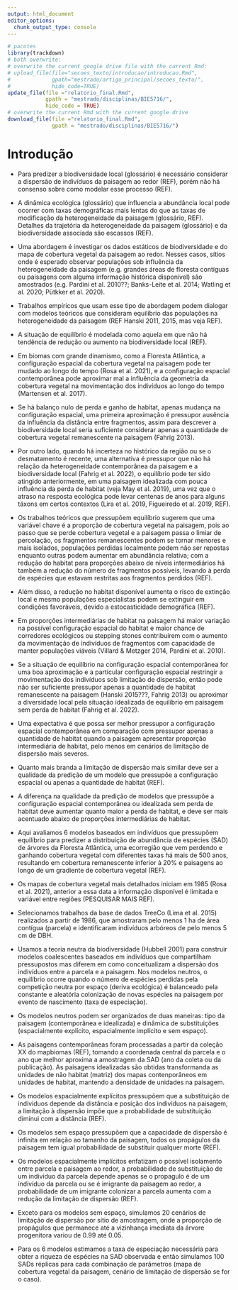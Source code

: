 ```yaml
---
output: html_document
editor_options: 
  chunk_output_type: console
---
```

```r
# pacotes
library(trackdown)
# both overwrite: 
# overwrite the current google drive file with the current Rmd:
# upload_file(file="secoes_texto/introducao/introducao.Rmd",
#             gpath="mestrado/artigo_principal/secoes_texto/",
#             hide_code=TRUE)
update_file(file ="relatorio_final.Rmd",
            gpath = "mestrado/disciplinas/BIE5716/",
            hide_code = TRUE)
# overwrite the current Rmd with the current google drive 
download_file(file ="relatorio_final.Rmd",
              gpath = "mestrado/disciplinas/BIE5716/")
```



# Introdução

- Para predizer a biodiversidade local (glossário) é necessário considerar a dispersão de indivíduos da paisagem ao redor (REF), porém não há consenso sobre como modelar esse processo (REF). 
- A dinâmica ecológica (glossário) que influencia a abundância local pode ocorrer com taxas demográficas mais lentas do que as taxas de modificação da heterogeneidade da paisagem (glossário, REF). Detalhes da trajetória da heterogeneidade da paisagem (glossário) e da biodiversidade associada são escassos (REF).
- Uma abordagem é investigar os dados estáticos de biodiversidade e do mapa de cobertura vegetal da paisagem ao redor. Nesses casos, sítios onde é esperado observar populações sob influência da heterogeneidade da paisagem (e.g. grandes áreas de floresta contíguas ou paisagens com alguma informação histórica disponível) são amostrados (e.g. Pardini et al. 2010??; Banks-Leite et al. 2014; Watling et al. 2020; Pütkker et al. 2020).
- Trabalhos empíricos que usam esse tipo de abordagem podem dialogar com modelos teóricos que consideram equilíbrio das populações na heterogeneidade da paisagem (REF Hanski 2011, 2015, mas veja REF).
- A situação de equilíbrio é modelada como aquela em que não há tendência de redução ou aumento na biodiversidade local (REF).
- Em biomas com grande dinamismo, como a Floresta Atlântica, a configuração espacial da cobertura vegetal na paisagem pode ter mudado ao longo do tempo (Rosa et al. 2021), e a configuração espacial contemporânea pode aproximar mal a influência da geometria da cobertura vegetal na movimentação dos indivíduos ao longo do tempo (Martensen et al. 2017). 
- Se há balanço nulo de perda e ganho de habitat, apenas mudança na configuração espacial, uma primeira aproximação é pressupor ausência da influência da distância entre fragmentos, assim para descrever a biodiversidade local seria suficiente considerar apenas a quantidade de cobertura vegetal remanescente na paisagem (Fahrig 2013). 
- Por outro lado, quando há incerteza no histórico da região ou se o desmatamento é recente, uma alternativa é pressupor que não há relação da heterogeneidade contemporânea da paisagem e a biodiversidade local (Fahrig et al. 2022), o equilíbrio pode ter sido atingido anteriormente, em uma paisagem idealizada com pouca influência da perda de habitat (veja May et al. 2019), uma vez que o atraso na resposta ecológica pode levar centenas de anos para alguns táxons em certos contextos (Lira et al. 2019, Figueiredo et al. 2019, REF).

- Os trabalhos teóricos que pressupõem equilíbrio sugerem que uma variável chave é a proporção de cobertura vegetal na paisagem, pois ao passo que se perde cobertura vegetal e a paisagem passa o limiar de percolação, os fragmentos remanescentes podem se tornar menores e mais isolados, populações perdidas localmente podem não ser repostas enquanto outras podem aumentar em abundância relativa; com a redução do habitat para proporções abaixo de níveis intermediários há também a redução do número de fragmentos possíveis, levando à perda de espécies que estavam restritas aos fragmentos perdidos (REF).
- Além disso, a redução no habitat disponível aumenta o risco de extinção local e mesmo populações especialistas podem se extinguir em condições favoráveis, devido a estocasticidade demográfica (REF). 
- Em proporções intermediárias de habitat na paisagem há maior variação na possível configuração espacial do habitat e maior chance de corredores ecológicos ou stepping stones contribuírem com o aumento da movimentação de indivíduos de fragmentos com capacidade de manter populações viáveis (Villard & Metzger 2014, Pardini et al. 2010). 
- Se a situação de equilíbrio na configuração espacial contemporânea for uma boa aproximação e a particular configuração espacial restringir a movimentação dos indivíduos sob limitação de dispersão, então pode não ser suficiente pressupor apenas a quantidade de habitat remanescente na paisagem (Hanski 2015???, Fahrig 2013) ou aproximar a diversidade local pela situação idealizada de equilíbrio em paisagem sem perda de habitat (Fahrig et al. 2022).
- Uma expectativa é que possa ser melhor pressupor a configuração espacial contemporânea em comparação com pressupor apenas a quantidade de habitat quando a paisagem apresentar proporção intermediária de habitat, pelo menos em cenários de limitação de dispersão mais severos. 
- Quanto mais branda a limitação de dispersão mais similar deve ser a qualidade da predição de um modelo que pressupõe a configuração espacial ou apenas a quantidade de habitat (REF).
- A diferença na qualidade da predição de modelos que pressupõe a configuração espacial contemporânea ou idealizada sem perda de habitat deve aumentar quanto maior a perda de habitat, e deve ser mais acentuado abaixo de proporções intermediárias de habitat.


- Aqui avaliamos 6 modelos baseados em indivíduos que pressupõem equilíbrio para predizer a distribuição de abundância de espécies (SAD) de árvores da Floresta Atlântica, uma ecorregião que vem perdendo e ganhando cobertura vegetal com diferentes taxas há mais de 500 anos, resultando em cobertura remanescente inferior à 20% e paisagens ao longo de um gradiente de cobertura vegetal (REF).
- Os mapas de cobertura vegetal mais detalhados iniciam em 1985 (Rosa et al. 2021), anterior a essa data a informação disponível é limitada e variável entre regiões (PESQUISAR MAIS REF).
- Selecionamos trabalhos da base de dados TreeCo (Lima et al. 2015) realizados a partir de 1986, que amostraram pelo menos 1 ha de área contígua (parcela) e identificaram indivíduos arbóreos de pelo menos 5 cm de DBH. 
- Usamos a teoria neutra da biodiversidade (Hubbell 2001) para construir modelos coalescentes baseados em indivíduos que compartilham pressupostos mas diferem em como conceitualizam a dispersão dos indivíduos entre a parcela e a paisagem. Nos modelos neutros, o equilíbrio ocorre quando o número de espécies perdidas pela competição neutra por espaço (deriva ecológica) é balanceado pela constante e aleatória colonização de novas espécies na paisagem por evento de nascimento (taxa de especiação).
- Os modelos neutros podem ser organizados de duas maneiras: tipo da paisagem (contemporânea e idealizada) e dinâmica de substituições (espacialmente explícito, espacialmente implícito e sem espaço).
- As paisagens contemporâneas foram processadas a partir da coleção XX do mapbiomas (REF), tomando a coordenada central da parcela e o ano que melhor aproxima a amostragem da SAD (ano da coleta ou da publicação). As paisagens idealizadas são obtidas transformanda as unidades de não habitat (matriz) dos mapas contenporâneos em unidades de habitat, mantendo a densidade de unidades na paisagem.
- Os modelos espacialmente explícitos pressupõem que a substituição de indivíduos depende da distância e posição dos indivíduos na paisagem, a limitação à dispersão impõe que a probabilidade de substituição diminui com a distância (REF). 
- Os modelos sem espaço pressupõem que a capacidade de dispersão é infinita em relação ao tamanho da paisagem, todos os propágulos da paisagem tem igual probabilidade de substituir qualquer morte (REF).
- Os modelos espacialmente implícitos enfatizam o possível isolamento entre parcela e paisagem ao redor, a probabilidade de substituição de um indivíduo da parcela depende apenas se o propagulo é de um índivíduo da parcela ou se é imigrante da paisagem ao redor, a probabilidade de um imigrante colonizar a parcela aumenta com a redução da limitação de dispersão (REF). 
- Exceto para os modelos sem espaço, simulamos 20 cenários de limitação de dispersão por sítio de amostragem, onde a proporção de propágulos que permanece até a vizinhança imediata da árvore progenitora variou de 0.99 até 0.05.
- Para os 6 modelos estimamos a taxa de especiação necessária para obter a riqueza de espécies na SAD observada e então simulamos 100 SADs réplicas para cada combinação de parâmetros (mapa de cobertura vegetal da paisagem, cenário de limitação de dispersão se for o caso). 


<!-- (- A ecologia de paisagens trabalha com o pressuposto de que a heterogeneidade da paisagem observada no momento (o padrão) está relacionado com a resposta ecológica (pressupostos de contemporaneidade). [REPENSAR ]   ) -->

<!-- ##### Fim da proposta 1 -->

<!-- versão anterior: -->

<!-- de modo que  -->
<!-- Aqui investigamos o efeito de pressupor equilíbrio na paisagem contemporânea em comparação ao equilíbrio em uma paisagem idealizada íntegra e o de pressupor a configuração espacial da cobertura vegetal em comparação com apenas a quantidade de cobertura vegetal na construção de modelos para descrever a diversidade local de árvores e a sua relação com a paisagem ao redor. Procuramos predizer a distribuição de abundância de espécies (SAD) observada em inventários florestais que amostraram parcelas de Floresta Atlântica, uma ecorregião que vem perdendo e ganhando cobertura vegetal com diferentes taxas há mais de 500 anos, resultando em uma cobertura remanescente total inferior à 20% e paisagens ao longo de um gradiente de cobertura vegetal (PESQUISAR MAIS REF). Os mapas de cobertura vegetal mais detalhados iniciam em 1985 (Rosa et al. 2021), anterior a essa data a informação disponível é limitada e variável entre regiões (PESQUISAR MAIS REF). Usamos a teoria neutra da biodiversidade para construir 4 modelos baseados em indivíduos que compartilham pressupostos mas diferem em como conceitualizam a dispersão dos indivíduos entre a parcela e a paisagem. Nos modelos neutros, o equilíbrio ocorre quando o número de espécies perdidas pela competição neutra por espaço (deriva ecológica) é balanceado pela constante colonização de novas espécies na paisagem. Interpretamos os modelos neutros que pressupõem a quantidade de cobertura vegetal (espacialmente implícito) como uma simplificação dos modelos que consideram a configuração espacial da cobertura vegetal remanescente (espacialmente explícito) e simulamos cenários de limitação à dispersão variando a proporção de propágulos que permanecem na vizinhança imediata da progenitora até a ausência de limitação de dispersão per capita. -->


<!-- Introdução -->
<!-- - A conservação e restauração dos ecossistemas naturais tem grande potencial para mitigar ou reverter as crises em andamento da perda de biodiversidade, mudanças climáticas, e de seguridade alimentar. -->
<!-- - Para conservação ou restaurar é preciso considerar a perspectiva da paisagem, ou seja, mesmo para manter pequenos fragmentos florestais, por exemplo, é necessário considerar a área ao redor da área de interesse, pois estas áreas podem contribuir com propágulos repondo espécies extintas localmente ou modificando a abundância relativa das espécies presentes. -->
<!-- - Um dos desafios de conservação e restaurar é a falta de consenso sobre os princípios da relação entre a diversidade local e a perda de habitat na paisagem.  -->
<!-- - O habitat pode ser aproximado pela de área do ecossistema de interesse. -->
<!-- - O funcionamento dos ecossistemas naturais depende da diversidade biológica associado ao ecossistema. -->
<!-- - Um programa de pesquisa pressupõe independência dos efeitos da perda de habitat e da mudança na configuração espacial do habitat remanescente (fragmentação per se); a partir dessa perspectiva, uma hipótese mínima foi que a diversidade biológica em uma área amostral aumenta com a quantidade de habitat na paisagem (hipótese da quantidade de habitat). -->
<!-- - Outro programa de pesquisa pressupõe interdependência dos efeitos da perda de habitat e da fragmentação per se, assim não é possível pressupor a priori independência desses efeitos; uma hipótese mínima desse programa é que a configuração espacial do habitat remanescente na paisagem, resultado da perda de habitat e do particular padrão espacial de fragmentação per se, pode ser necessário para descrever a diversidade biológica em uma área amostral. -->
<!-- - Essas hipóteses mínimas não foram testadas em um arcabouço comum e independente dos pressupostos centrais dos dois programas de pesquisa. -->
<!-- Opening -->




<!-- A perda de área de ecossistemas florestais (habitat) pela expansão da área de atividade humana não tradicional (matriz) coloca em risco a manutenção da diversidade biológica associada a estes ecossistemas. A concomitante redução da área disponível para as populações naturais e mudança na configuração espacial do habitat remanescente, potencialmente restringindo a movimentação dos indivíduos no habitat, aumentam o risco de perda de espécies (REF; Fahrig 2003, 2019; Pardini et al. 2018; REF).  -->
<!-- - As observações e experimentações realizadas para compreender a perda de habitat na diversidade biológica dos ecossistemas florestais ocorrem em geral na escala local ou do fragmento florestal (REF, RAFLima et al.; Haddad et al. 2015).  -->
<!-- Mas para compreender a manutenção das populações naturais na escala local é necessário considerar a relação dos processos ecológicos locais e aqueles na área ao redor (paisagem, REF Metzger et al.). A paisagem ao redor pode contribuir com propágulos para a dinâmica local, repondo espécies localmente extintas (efeito resgate) ou modificar a abundância relativa das espécies (efeito de massa) (Ricklefs 1988; Aavki et al. 2018; Watling et al. 2020; Thompson et al. 2017).  -->
<!-- - Relacionar  -->
<!-- Não há consenso sobre os princípios gerais sobre a relação entre a perda de habitat na escala da paisagem e a manutenção das populações naturais na escala local (Fletcher Jr et al. 2018; Fahrig et al. 2019; Miller-Rushing et al. 2019). Parte do motivo para   -->

<!-- A perda de habitat pode ser compreendida em múltiplas escalas (McGill et al. 2015) e ao passo que a pesquisa sobre a relação da biodiversidade e funcionamento de ecossistemas procura scaling up as conclusões obtidas na escala local (Gonzales et al. 2020), não há uma escala espacial ótima para pesquisar a perda de habitat (McGill et al. 2015).  -->
<!-- Porém para compreender a manutenção das populações naturais na escala local é necessário considerar a relação entre processos locais e aqueles ocorrendo na área ao redor (paisagem, REF Metzger et al.). A paisagem ao redor pode contribuir com propágulos para a dinâmica local, repondo espécies localmente extintas (efeito resgate) ou aumentar a abundância relativa de algumas espécies (efeito de massa) (Ricklefs 1988; Aavki et al. 2018; Watling et al. 2020; Thompson et al. 2017).  -->
<!-- No entanto, não há consenso sobre os princípios da relação entre a perda de habitat na escala da paisagem e a manutenção das populações naturais na escala local (Fletcher Jr et al. 2018; Fahrig et al. 2019; Miller-Rushing et al. 2019). -->

<!-- # Qual a ideia central? -->
<!-- “(...) não há consenso sobre os princípios da relação entre a perda de habitat na escala da paisagem e a manutenção das populações naturais na escala local (Fletcher Jr et al. 2018; Fahrig et al. 2019; Miller-Rushing et al. 2019).” -->
<!-- - eu quero que as pessoas leiam esse parágrafo e i) tenha entendido a importância e contexto geral do problema do artigo; e ii) entenda que irei estudar sobre os princípios sobre a relação entre a perda de habitat na escala da paisagem e manutenção das populações na escala local. -->

<!-- # Elementos Necessários: -->
<!-- - A conservação e restauração dos ecossistemas naturais têm potencial de mitigar ou reverter as crises em andamento de perda de biodiversidade, de mudanças climáticas, e seguridade alimentar (REF). -->
<!-- - Para conservar ou restaurar mesmo que pequenas áreas de floresta, por exemplo, é necessário considerar a paisagem ao redor, pois estas áreas podem contribuir com propágulos para a área de interesse, repondo espécies extintas localmente ou influenciando a abundância das espécies presentes (REF). -->
<!-- Hipóteses mínimas de cada grupo de pesquisa -->
<!-- Não há consenso sobre os princípios da relação entre a perda de habitat na escala da paisagem e a manutenção das populações naturais na escala local (Fletcher Jr et al. 2018; Fahrig et al. 2019; Miller-Rushing et al. 2019). Um programa de pesquisa pressupõe que os efeitos na diversidade biológica da perda de habitat e da mudança na configuração espacial são independentes (fragmentação per se, Fahrig 2003; Fahrig et al. 2019). Revisões de trabalhos empíricos que seguem essa abordagem indicam que o efeito da mudança da configuração espacial independente da perda de habitat não é significativo ou é idiossincrático, podendo inclusive ser positivo (Fahrig 2017, 2020; mas veja Fletcher Jr. et al. 2018a; e Fahrig et al. 2019). Dessa perspectiva, uma hipótese mínima é que a diversidade biológica local aumenta com a quantidade de habitat na paisagem (hipótese da quantidade de habitat; Fahrig 2013). A hipótese da quantidade de habitat pressupõe que o efeito de área per se, i.e. toda área de habitat é uma amostra bem misturada do pool de espécies disponível, é suficiente para descrever a diversidade local (Fahrig 2013; Watling et al. 2020). Um programa de pesquisa concorrente desafia esta abordagem ao pressupor que pode existir interdependência entre a perda de habitat e o padrão de fragmentação per se: a perda de habitat é o principal processo causando as mudanças na configuração espacial do habitat remanescente e portanto não é possível separar ortogonalmente os dois efeitos a priori (Didham, Kapos & Ewers 2012; Fletcher Jr et al. 2018a; Püttker et al. 2020). Além disso, baseado em experimentos na escala do fragmento florestal e em trabalhos teóricos na escala da paisagem, espera-se que a configuração espacial do habitat remanescente na paisagem seja um importante determinante das populações por restringir a movimentação dos indivíduos no habitat remanescente (Villard & Metzger 2014; Hanski 2015; Haddad et al. 2015, 2017a). Assim, uma outra hipótese mínima é que a configuração espacial do habitat remanescente, resultado da perda de habitat e do padrão de fragmentação per se, é necessária para descrever a diversidade biológica local observada em paisagens fragmentadas (hipótese da configuração espacial de hábitat; Villard & Metzger 2014, Hanski 2015). Essas hipóteses mínimas não foram testadas em um arcabouço comum e independente dos pressupostos centrais de cada programa de pesquisa. -->
<!-- Expectativa teórica: a configuração deve restringir a conectividade em paisagens com proporção intermediária de habitat -->
<!-- A hipótese mínima que melhor descreve a diversidade biológica observada em uma área amostral deve depender da proporção de habitat remanescente na paisagem local e das características das espécies em estudo. Uma expectativa é que a configuração espacial do habitat remanescente é pressuposto importante para descrever a diversidade biológica local em paisagens onde a particular configuração espacial do habitat pode restringir a conectividade (Villard & Metzger 2014). A conectividade, movimentação dos indivíduos no habitat remanescente, depende da geometria do habitat e da capacidade de dispersão dos indivíduos (Brudvig 2016; Levine & Murrell 2003; Taubert et al. 2018; Villard & Metzger 2014). Em proporções muito baixas todo o habitat remanescente deve está aglomerado no fragmento florestal de estudo (Hanski 2015). Acima do limiar de percolação a maior parte do habitat na paisagem está bem conectado e pouco isolado (Swift et al. 2010; Taubert et al. 2018). Em proporções intermediárias há maior variação no possível padrão de configuração espacial do habitat e maior chance de corredores ecológicos ou stepping stones contribuírem para o aumento da conectividade entre fragmentos com capacidade de manter populações viáveis (Villard & Metzger 2014). Indivíduos com capacidade de se dispersar para além da vizinhança imediata da planta progenitora podem acessar habitat separado pela matriz em função da configuração espacial do habitat remanescente (Baguette et al. 2013; Cote et al. 2017). Apesar de existirem algumas espécies que apresentam aumento na capacidade de dispersão per capita após evento de perda de habitat (e.g. Bacles  et al. 2006), as espécies nativas que dependem de agentes dispersores específicos têm sua capacidade de dispersão reduzida pela modificação do serviço de dispersão (e.g. defaunação) em paisagens fragmentadas (Harrison et al. 2013; Pardini et al. 2018; REF). Sob severa limitação à dispersão, a movimentação dos indivíduos é possível apenas se o habitat estiver diretamente conectado.  -->
<!-- Abordagem -->
<!-- Um desafio em testar as hipóteses mínimas com dados observacionais é a típica correlação entre a quantidade de habitat na paisagem e métricas que descrevem a complexidade da forma da configuração em paisagens não experimentais (Fahrig 2003; Ewers & Didham 2006). Uma possível abordagem é utilizar modelos teóricos para aproximar as hipóteses mínimas (Hanski 2015). Modelos são idealizações dos sistemas naturais que geram predições baseadas apenas em seus pressupostos (Connolly et al. 2017; Travassos-Brito et al. 2021). A congruência entre predição e padrão observado permite avaliar como os pressupostos e suas relações descrevem os sistemas naturais (Connolly et al. 2017; REF). Uma forma de avaliar as hipóteses mínimas em um arcabouço comum é aproximá-las por modelos que considerem a réplica da configuração espacial do habitat remanescente em contraste ao considerar apenas a quantidade de habitat remanescente sem estrutura espacial (Hanski 2015; REF). O uso de modelos teóricos que consideram a movimentação dos indivíduos entre a área amostral e paisagem ao redor permite modelar o efeito de massa e resgate promovido pela paisagem (Thompson et al. 2017; REF). Uma primeira aproximação para descrever a movimentação dos indivíduos é por uma função de dispersão comum a todos os indivíduos (REF). A função de dispersão descreve a probabilidade de colonização pela distância entre progenitor e habitat vago e a capacidade de dispersão per capita (REF). Quando a estrutura espacial não é considerada, uma simplificação é modelar a movimentação dos indivíduos como a probabilidade média de indivíduos da paisagem ao redor colonizarem a área amostral segundo a função de dispersão (Chisholm & Lichstein 2009). A Teoria Neutra da Biodiversidade (Hubbell 2001) oferece um ponto de partida parcimonioso para construir modelos de dinâmica ecológica que podem modelar a contribuição de propágulos da paisagem ao redor na área amostral (efeito de massa e resgate) e considerar diferentes paisagens hipotéticas com e sem estrutura espacial (Prevedello et al. 2016; REF). -->
<!-- Paisagem local e métrica de diversidade local -->
<!-- Outro desafio em testar as hipóteses mínimas é determinar qual a extensão espacial da paisagem local adequada para investigar o padrão de diversidade biológica considerado (REF). A extensão espacial da paisagem local determina quais as áreas podem fornecer propágulos para a área amostral e, dado a configuração espacial do habitat na região, a proporção de cobertura vegetal na paisagem (Fahrig 2021 Reply to Santiago). A extensão espacial da paisagem local também deve estar relacionada com o padrão observado de forma não trivial (REF). Em outros trabalhos que avaliaram as hipóteses mínimas por modelos estatísticos, a diversidade local foi aproximada por métricas relacionadas com o número de espécies controlado pelo esforço amostral (e.g. Püttker et al. 2020; Watling et al. 2020). Essas mesmas variáveis foram usadas para determinar a extensão espacial da paisagem por uma análise de escala de efeito (Püttker et al. 2020; Watling et al. 2020). A análise de escala de efeito determina uma única extensão espacial que maximiza a relação entre proporção de habitat na paisagem e a variável que descreve a diversidade local (Jackson & Fahrig 2015). Controlado pela densidade de indivíduos e extensão espacial, a proporção de habitat é igual à quantidade de habitat remanescente. Portanto, um possível problema em usar a análise de escala de efeito com a variável de interesse é selecionar a extensão espacial onde a hipótese da quantidade de habitat deve ter bom suporte a priori. Uma outra abordagem é utilizar um padrão de diversidade biológica como variável resposta que seja relacionada com a variável usada na análise de escala de efeito. Por exemplo, para um mesmo número de espécies e número de indivíduos (uma métrica de esforço amostral) há diversas formas que os indivíduos podem se distribuir em cada espécie (REF Eco Letters 2013).  -->
<!-- Objetivo -->

<!-- Aqui nós aproximamos as hipóteses mínimas por modelos neutros que consideram ou a configuração espacial da paisagem e modelam a movimentação dos indivíduos por uma função de dispersão (modelo neutro espacialmente explícito) ou apenas a quantidade de habitat na paisagem e modelam a movimentação como a probabilidade média de um indivíduo da paisagem colonizar a área amostral (modelo neutro espacialmente implícito). Usamos a distribuição de abundância de espécies de árvores adultas (SAD) observada em áreas amostrais contíguas na Floresta Atlântica (Lima et al. 2015) como padrão de diversidade biológica local. Determinamos a extensão espacial da paisagem local pela análise de escala de efeito (Jackson & Fahrig 2015) com o número de espécies controlado pelo número de indivíduos amostrados como variável de interesse. As variáveis usadas na análise de efeito de escala foram usadas para parametrizar os modelos neutros (Figura 3). Pressupomos que a cobertura vegetal é uma aproximação da disponibilidade de habitat para árvores adultas (but see Brudvig et al. 2017, Pardini et al. 2018; Chazdon et al. 2016 REF). Usamos os mapas de cobertura vegetal do LandSat 8 (Hansen et al. 2013) como uma aproximação da configuração espacial da cobertura vegetal no momento da amostragem da SAD. Selecionamos inventários florestais distribuídos ao longo de um gradiente de cobertura vegetal natural (Figura 1). Nós avaliamos as condições de proporção de cobertura vegetal na paisagem local e limitação de dispersão per capita onde o modelo neutro espacialmente explícito oferece uma aproximação melhor do que o modelo neutro espacialmente implícito (Figura 2). Nossos resultados mostraram que o modelo espacialmente explícito apresenta melhor ajuste em mais condições do que esperado se a configuração espacial do habitat é pressuposto necessário para descrever a diversidade local apenas se a proporção de cobertura vegetal é intermediária e a capacidade de dispersão severamente limitada (Villard & Metzger 2014; Püttker et al. 2020; Watling et al. 2020).  -->

